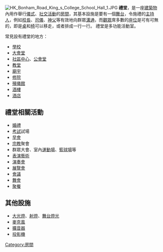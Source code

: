 [[File:HK_Bonham_Road_King_s_College_School_Hall_1.JPG|thumb]]
'''禮堂'''，是一座[[建築物|建築物]]內用作舉行[[儀式|儀式]]、[[社交|社交活動]]的[[房間|房間]]，其基本設施是要有一個[[舞台|舞台]]，令施禮的[[主持人|主持人]]，例如[[校長|校長]]、[[司儀|司儀]]、[[神父|神父]]等有效地向群眾[[溝通|溝通]]，而[[觀眾|觀眾]]席多數的[[座位|座位]]是可有可無的，即是[[桌|桌]]和[[椅|椅]]可以移走，或者排成一行一行。 禮堂是多功能活動室。

常見設有禮堂的地方：
* [[學校|學校]]
* [[大會堂|大會堂]]
* [[社區中心|社區中心]]、[[公會堂|公會堂]]
* [[教堂|教堂]]
* [[廟宇|廟宇]]
* [[修院|修院]]
* [[殯儀館|殯儀館]]
* [[酒樓|酒樓]]
* [[酒店|酒店]]

==禮堂相關活動==
* [[婚禮|婚禮]]
* [[考試|考試]]試場
* [[早會|早會]]
* [[宗教|宗教]]聚會
* 群眾大會、室內[[運動場|運動場]]、[[籃球場|籃球場]]等
* [[表演藝術|表演藝術]]
* [[演奏會|演奏會]]
* [[展覽會|展覽會]]
* [[會議|會議]]
* [[舞會|舞會]]
* [[聚餐|聚餐]]

==其他設施==
* [[大光燈|大光燈]]、[[射燈|射燈]]、[[舞台燈光|舞台燈光]]
* [[麥克風|麥克風]]
* [[擴音器|擴音器]]
* [[投影機|投影機]]

[[Category:房間|Category:房間]]